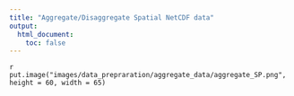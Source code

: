 ```yaml
---
title: "Aggregate/Disaggregate Spatial NetCDF data"
output:
  html_document:
    toc: false
---
```


<!--
image dir /images/data_prepraration/aggregate_data
-->

`r put.image("images/data_prepraration/aggregate_data/aggregate_SP.png", height = 60, width = 65)`


